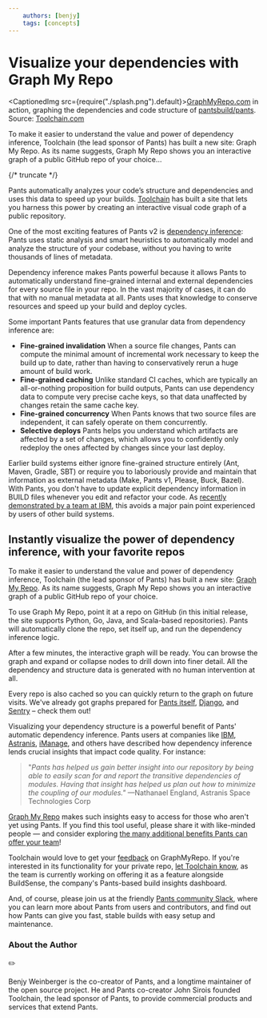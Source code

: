 ```yaml
---
    authors: [benjy]
    tags: [concepts]
---
```


# Visualize your dependencies with Graph My Repo

<CaptionedImg src={require("./splash.png").default}>[GraphMyRepo.com](https://graphmyrepo.com) in action, graphing the dependencies and code structure of [pantsbuild/pants](https://github.com/pantsbuild/pants/). Source: [Toolchain.com](https://toolchain.com)</CaptionedImg>

To make it easier to understand the value and power of dependency inference, Toolchain (the lead sponsor of Pants) has built a new site: Graph My Repo. As its name suggests, Graph My Repo shows you an interactive graph of a public GitHub repo of your choice…

{/* truncate */}

Pants automatically analyzes your code’s structure and dependencies and uses this data to speed up your builds. [Toolchain](https://toolchain.com) has built a site that lets you harness this power by creating an interactive visual code graph of a public repository.

One of the most exciting features of Pants v2 is [dependency inference](../2020-10-29-dependency-inference/index.mdx): Pants uses static analysis and smart heuristics to automatically model and analyze the structure of your codebase, without you having to write thousands of lines of metadata.

Dependency inference makes Pants powerful because it allows Pants to automatically understand fine-grained internal and external dependencies for every source file in your repo. In the vast majority of cases, it can do that with no manual metadata at all. Pants uses that knowledge to conserve resources and speed up your build and deploy cycles.

Some important Pants features that use granular data from dependency inference are:

- **Fine-grained invalidation**
  When a source file changes, Pants can compute the minimal amount of incremental work necessary to keep the build up to date, rather than having to conservatively rerun a huge amount of build work.
- **Fine-grained caching**
  Unlike standard CI caches, which are typically an all-or-nothing proposition for build outputs, Pants can use dependency data to compute very precise cache keys, so that data unaffected by changes retain the same cache key.
- **Fine-grained concurrency**
  When Pants knows that two source files are independent, it can safely operate on them concurrently.
- **Selective deploys**
  Pants helps you understand which artifacts are affected by a set of changes, which allows you to confidently only redeploy the ones affected by changes since your last deploy.

Earlier build systems either ignore fine-grained structure entirely (Ant, Maven, Gradle, SBT) or require you to laboriously provide and maintain that information as external metadata (Make, Pants v1, Please, Buck, Bazel). With Pants, you don't have to update explicit dependency information in BUILD files whenever you edit and refactor your code. As [recently demonstrated by a team at IBM](https://developer.ibm.com/blogs/case-study-incrementally-migrating-a-python-monorepo-from-bazel-to-pants/), this avoids a major pain point experienced by users of other build systems.

## Instantly visualize the power of dependency inference, with your favorite repos

To make it easier to understand the value and power of dependency inference, Toolchain (the lead sponsor of Pants) has built a new site: [Graph My Repo](https://graphmyrepo.com/). As its name suggests, Graph My Repo shows you an interactive graph of a public GitHub repo of your choice.

To use Graph My Repo, point it at a repo on GitHub (in this initial release, the site supports Python, Go, Java, and Scala-based repositories). Pants will automatically clone the repo, set itself up, and run the dependency inference logic.

After a few minutes, the interactive graph will be ready. You can browse the graph and expand or collapse nodes to drill down into finer detail. All the dependency and structure data is generated with no human intervention at all.

Every repo is also cached so you can quickly return to the graph on future visits. We've already got graphs prepared for [Pants itself](https://graphmyrepo.com/app/repo/pantsbuild/pants), [Django](https://graphmyrepo.com/app/repo/django/django), and [Sentry](https://graphmyrepo.com/app/repo/getsentry/sentry) – check them out!

Visualizing your dependency structure is a powerful benefit of Pants' automatic dependency inference. Pants users at companies like [IBM](https://developer.ibm.com/blogs/case-study-incrementally-migrating-a-python-monorepo-from-bazel-to-pants/), [Astranis](../2022-08-12-astranis-case-study-wrangling-python-in-a-monorepo/index.mdx), [iManage](https://g-cassie.github.io/2021/10/02/django-pants.html), and others have described how dependency inference lends crucial insights that impact code quality. For instance:

> "_Pants has helped us gain better insight into our repository by being able to easily scan for and report the transitive dependencies of modules. Having that insight has helped us plan out how to minimize the coupling of our modules."_ —Nathanael England, Astranis Space Technologies Corp

[Graph My Repo](https://graphmyrepo.com/) makes such insights easy to access for those who aren't yet using Pants. If you find this tool useful, please share it with like-minded people — and consider exploring [the many additional benefits Pants can offer your team](https://www.pantsbuild.org/docs)!

Toolchain would love to get your [feedback](https://form.typeform.com/to/oNeT6qlp) on GraphMyRepo. If you're interested in its functionality for your private repo, [let Toolchain know](https://toolchain.com/contact), as the team is currently working on offering it as a feature alongside BuildSense, the company's Pants-based build insights dashboard.

And, of course, please join us at the friendly [Pants community Slack](https://www.pantsbuild.org/docs/getting-help), where you can learn more about Pants from users and contributors, and find out how Pants can give you fast, stable builds with easy setup and maintenance.

### About the Author

✏️

Benjy Weinberger is the co-creator of Pants, and a longtime maintainer of the open source project. He and Pants co-creator John Sirois founded Toolchain, the lead sponsor of Pants, to provide commercial products and services that extend Pants.
